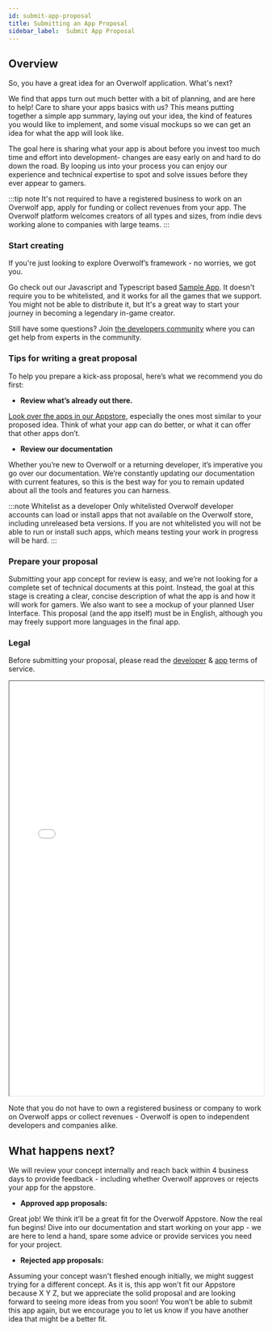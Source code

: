 ```yaml
---
id: submit-app-proposal
title: Submitting an App Proposal
sidebar_label:  Submit App Proposal
---
```


## Overview

So, you have a great idea for an Overwolf application. What's next?

We find that apps turn out much better with a bit of planning, and are here to help! Care to share your apps basics with us? This means putting together a simple app summary, laying out your idea, the kind of features you would like to implement, and some visual mockups so we can get an idea for what the app will look like.

The goal here is sharing what your app is about before you invest too much time and effort into development- changes are easy early on and hard to do down the road. By looping us into your process you can enjoy our experience and technical expertise to spot and solve issues before they ever appear to gamers.

:::tip note
It's not required to have a registered business to work on an Overwolf app, apply for funding or collect revenues from your app.
The Overwolf platform welcomes creators of all types and sizes, from indie devs working alone to companies with large teams.
:::

### Start creating

If you're just looking to explore Overwolf’s framework - no worries, we got you.

Go check out our Javascript and Typescript based [Sample App](../basic-app/sample-app#docsNav). It doesn't require you to be whitelisted, and it works for all the games that we support.
You might not be able to distribute it, but It's a great way to start your journey in becoming a legendary in-game creator.

Still have some questions? Join [the developers community](https://discord.gg/overwolf-developers) where you can get help from experts in the community.

### Tips for writing a great proposal

To help you prepare a kick-ass proposal, here’s what we recommend you do first:

* **Review what’s already out there.**

[Look over the apps in our Appstore](https://www.overwolf.com/appstore), especially the ones most similar to your proposed idea. Think of what your app can do better, or what it can offer that other apps don’t.

* **Review our documentation**

Whether you’re new to Overwolf or a returning developer, it’s imperative you go over our documentation. We’re constantly updating our documentation with current features, so this is the best way for you to remain updated about all the tools and features you can harness.

:::note Whitelist as a developer
Only whitelisted Overwolf developer accounts can load or install apps that not available on the Overwolf store, including unreleased beta versions. If you are not whitelisted you will not be able to run or install such apps, which means testing your work in progress will be hard.
:::

### Prepare your proposal

Submitting your app concept for review is easy, and we’re not looking for a complete set of technical documents at this point. Instead, the goal at this stage is creating a clear, concise description of what the app is and how it will work for gamers. We also want to see a mockup of your planned User Interface. This proposal (and the app itself) must be in English, although you may freely support more languages in the final app.

### Legal

Before submitting your proposal, please read the [developer](/topics/legal/legal-developers-terms) & [app](/topics/legal/legal-app-terms) terms of service.

<iframe src="/html/submission-form/form.html" width="100%" height="820px" style={{"margin-bottom": "30px"}}></iframe>

Note that you do not have to own a registered business or company to work on Overwolf apps or collect revenues - Overwolf is open to independent developers and companies alike.

## What happens next?

We will review your concept internally and reach back within 4 business days to provide feedback - including whether Overwolf approves or rejects your app for the appstore.

* **Approved app proposals:**

Great job! We think it’ll be a great fit for the Overwolf Appstore. Now the real fun begins! Dive into our documentation and start working on your app - we are here to lend a hand, spare some advice or provide services you need for your project.

* **Rejected app proposals:**

Assuming your concept wasn't fleshed enough initially, we might suggest trying for a different concept. As it is, this app won't fit our Appstore because X Y Z, but we appreciate the solid proposal and are looking forward to seeing more ideas from you soon! You won’t be able to submit this app again, but we encourage you to let us know if you have another idea that might be a better fit.
